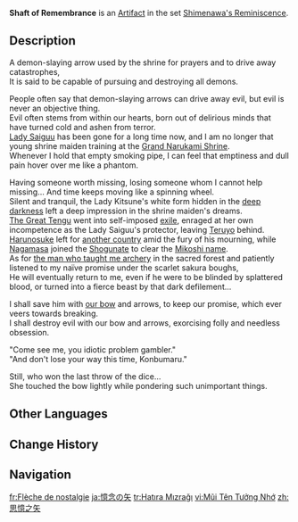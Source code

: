 {{Artifact Infobox
|image = Item Shaft of Remembrance.png
|set   = Shimenawa's Reminiscence
|piece = Plume of Death
}}
{{Description|A demon-slaying arrow of a rather ancient make. It seems to have been preserved with great care by someone, even until the present day.}}
'''Shaft of Remembrance''' is an [[Artifact]] in the set [[Shimenawa's Reminiscence]].

==Description==
A demon-slaying arrow used by the shrine for prayers and to drive away catastrophes,<br>It is said to be capable of pursuing and destroying all demons.

People often say that demon-slaying arrows can drive away evil, but evil is never an objective thing.<br>Evil often stems from within our hearts, born out of delirious minds that have turned cold and ashen from terror.<br>[[Kitsune Saiguu|Lady Saiguu]] has been gone for a long time now, and I am no longer that young shrine maiden training at the [[Grand Narukami Shrine (Subarea)|Grand Narukami Shrine]].<br>Whenever I hold that empty smoking pipe, I can feel that emptiness and dull pain hover over me like a phantom.

Having someone worth missing, losing someone whom I cannot help missing... And time keeps moving like a spinning wheel.<br>Silent and tranquil, the Lady Kitsune's white form hidden in the [[Cataclysm|deep darkness]] left a deep impression in the shrine maiden's dreams.<br>[[Reizenbou|The Great Tengu]] went into self-imposed [[Empty Boat of a Thousand Gates|exile]], enraged at her own incompetence as the Lady Saiguu's protector, leaving [[Teruyo]] behind.<br>[[Kamuna Harunosuke|Harunosuke]] left for [[Liyue|another country]] amid the fury of his mourning, while [[Mikoshi Nagamasa|Nagamasa]] joined the [[Shogunate]] to clear the [[Mikoshi Clan|Mikoshi name]].<br>As for [[Takamine the Mistsplitter|the man who taught me archery]] in the sacred forest and patiently listened to my naïve promise under the scarlet sakura boughs,<br>He will eventually return to me, even if he were to be blinded by splattered blood, or turned into a fierce beast by that dark defilement...

I shall save him with [[Thundering Pulse|our bow]] and arrows, to keep our promise, which ever veers towards breaking.<br>I shall destroy evil with our bow and arrows, exorcising folly and needless obsession.

"Come see me, you idiotic problem gambler."<br>"And don't lose your way this time, Konbumaru."

Still, who won the last throw of the dice...<br>She touched the bow lightly while pondering such unimportant things.

==Other Languages==
{{Other Languages
|en       = Shaft of Remembrance
|zhs      = 思忆之矢
|zhs_rm   = Sīyì zhī Shǐ
|zht      = 思憶之矢
|zht_rm   = Sīyì zhī Shǐ
|zh_tl    = Arrow of Longing Memory
|ja       = 憶念の矢
|ja_rm    = Okunen no Ya
|ja_tl    = Arrow of Remembrance
|ko       = 회상의 화살
|ko_rm    = Hoesang-ui Hwasal
|ko_tl    = Arrow of Remembrance
|es       = Flecha de la Nostalgia
|es_tl    = Arrow of Nostalgia
|fr       = Flèche de nostalgie
|fr_tl    = Arrow of Nostalgia
|ru       = Стрела воспоминаний
|ru_tl    = Arrow of Reminiscing
|th       = Shaft of Remembrance
|vi       = Mũi Tên Tưởng Nhớ
|vi_tl    = 
|de       = Pfeil des Andenkens
|de_tl    = Arrow of Remembrance
|id       = Shaft of Remembrance
|pt       = Flecha das Memórias Ponderativas
|pt_tl    = 
|tr       = Hatıra Mızrağı
|tr_tl    = Memory Lance
|it       = Freccia della rimembranza
|it_tl    = Arrow of Remembrance
}}

==Change History==
{{Change History|2.0}}

==Navigation==
{{Artifact Set Navbox|Shimenawa's Reminiscence}}

[[fr:Flèche de nostalgie]]
[[ja:憶念の矢]]
[[tr:Hatıra Mızrağı]]
[[vi:Mũi Tên Tưởng Nhớ]]
[[zh:思憶之矢]]